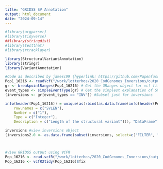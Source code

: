 ```yaml
---
title: "GRIDSS SV Annotation"
output: html_document
date: "2024-09-14"
---
```


```r
#library(argparser)
#library(tidyverse)
##library(stringdist)
#library(testthat)
#library(rtracklayer)

library(StructuralVariantAnnotation)
library(stringr)
library(VariantAnnotation)

```

```r
#Code as described by jamesc99 {hyperlink: https://github.com/PapenfussLab/gridss/issues/670}
Pop1_16216 <- readVcf("/work/lotterhos/2020_CodGenomes_Inversions/outputs/gridss/gridssDelly.Pop1_16216.vcf", "gadMor3.0") #Read in vcf file
gr <- breakpointRanges(Pop1_16216) # Get the GRanges object for vcf file
event_types <- simpleEventType(gr) # Get the simplest explanation of SV event
(inversions <- gr[event_types == "INV"]) #Subset just for inversions

info(header(Pop1_16216)) = unique(as(rbind(as.data.frame(info(header(Pop1_16216))), data.frame(
    row.names = c("SVLEN"),
    Number = c("1"),
    Type = c("Integer"),
    Description = c("Length of the structural variant"))), "DataFrame"))

```

```r
inversions #view inversions object
(inversions2.0 <- as.data.frame(subset(inversions, select=c("FILTER", "event", "svLen"))))



#View GRIDSS output using VCFR
Pop_16216 <- read.vcfR("/work/lotterhos/2020_CodGenomes_Inversions/outputs/gridss/gridssDelly.Pop1_16216.vcf")
Pop_16216 <- vcfR2tidy(Pop_16216)$fix
```
